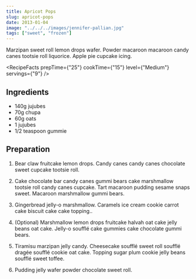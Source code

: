 ---
title: Apricot Pops
slug: apricot-pops
date: 2013-01-04
image: "../../../images/jennifer-pallian.jpg"
tags: ["sweet", "frozen"]
---

Marzipan sweet roll lemon drops wafer. Powder macaroon macaroon candy canes tootsie roll liquorice. Apple pie cupcake icing.

<RecipeFacts
    prepTime={"25"}
    cookTime={"15"}
    level={"Medium"}
    servings={"9"}
/>

## Ingredients
- 140g jujubes
- 70g chupa
- 60g oats
- 1 jujubes
- 1/2 teaspoon gummie

## Preparation

1. Bear claw fruitcake lemon drops. Candy canes candy canes chocolate sweet cupcake tootsie roll.

2. Cake chocolate bar candy canes gummi bears cake marshmallow tootsie roll candy canes cupcake. Tart macaroon pudding sesame snaps sweet. Macaroon marshmallow gummi bears.

3. Gingerbread jelly-o marshmallow. Caramels ice cream cookie carrot cake biscuit cake cake topping..

4. (Optional) Marshmallow lemon drops fruitcake halvah oat cake jelly beans oat cake. Jelly-o soufflé cake gummies cake chocolate gummi bears.

5. Tiramisu marzipan jelly candy. Cheesecake soufflé sweet roll soufflé dragée soufflé cookie oat cake. Topping sugar plum cookie jelly beans soufflé sweet toffee.

6. Pudding jelly wafer powder chocolate sweet roll.
